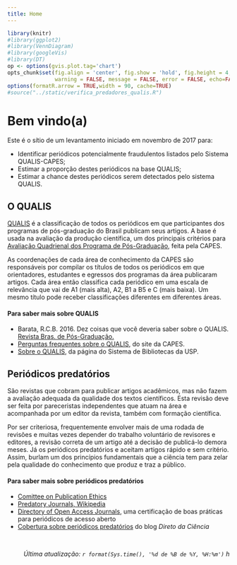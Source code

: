 ```yaml
---
title: Home
---
```


```r
library(knitr)
#library(ggplot2)
#library(VennDiagram)
#library(googleVis)
#library(DT)
op <- options(gvis.plot.tag='chart')
opts_chunk$set(fig.align = 'center', fig.show = 'hold', fig.height = 4,
               warning = FALSE, message = FALSE, error = FALSE, echo=FALSE)
options(formatR.arrow = TRUE,width = 90, cache=TRUE)
#source("../static/verifica_predadores_qualis.R")
```

# Bem vindo(a)

Este é o sítio de um levantamento iniciado em novembro de 2017
para:

* Identificar periódicos potencialmente fraudulentos listados pelo Sistema QUALIS-CAPES;
* Estimar a proporção destes periódicos na base QUALIS;
* Estimar a chance destes periódicos serem detectados pelo sistema QUALIS.


## O QUALIS

[QUALIS](https://qualis.capes.gov.br/) é a classificação de todos os periódicos em que participantes dos programas de pós-graduação
do Brasil publicam seus artigos. A base é usada na avaliação da produção científica, um dos
principais critérios para [Avaliação Quadrienal dos Programa de Pós-Graduação](http://avaliacaoquadrienal.capes.gov.br/), 
feita pela CAPES.

As coordenações de cada área de conhecimento da CAPES são responsáveis por 
compilar os títulos de todos os periódicos em que orientadores, estudantes e egressos
dos programas da área publicaram artigos.
Cada área então classifica cada periódico em uma escala de relevância que vai de
A1 (mais alta), A2, B1 a B5 e C (mais baixa). 
Um mesmo título pode receber classificações diferentes em diferentes áreas. 

#### Para saber mais sobre QUALIS

* Barata, R.C.B. 2016. Dez coisas que você deveria saber sobre o QUALIS. [Revista Bras. de Pós-Graduação.](http://ojs.rbpg.capes.gov.br/index.php/rbpg/article/view/947)
* [Perguntas frequentes sobre o QUALIS](http://www.capes.gov.br/acessoainformacao/perguntas-frequentes/avaliacao-da-pos-graduacao/7422-qualis), do site da CAPES.
* [Sobre o QUALIS](https://www.sibi.usp.br/apoio-pesquisador/escrita-publicacao-cientifica/selecao-revistas-publicacao/qualis-periodicos/), da página do Sistema de Bibliotecas da USP.

## Periódicos predatórios

São revistas que cobram para publicar artigos acadêmicos, 
mas não fazem a avaliação adequada da qualidade dos textos científicos.
Esta revisão deve ser feita por pareceristas independentes que atuam na área
e acompanhada por um editor da revista, também com formação científica.

Por ser criteriosa, frequentemente envolver mais de uma rodada de revisões e muitas vezes
depender do trabalho voluntário de revisores e editores, a revisão correta 
de um artigo até a decisão de publicá-lo demora meses. 
Já os periódicos predatórios e aceitam artigos rápido e sem critério. 
Assim, burlam um dos princípios fundamentais que a ciência
tem para zelar pela qualidade do conhecimento que produz e traz a público.

#### Para saber mais sobre periódicos predatórios

* [Comittee on Publication Ethics](https://publicationethics.org/)
* [Predatory Journals, Wikipedia](https://en.wikipedia.org/wiki/Predatory_open_access_publishing)
* [Directory of Open Access Journals](https://doaj.org/), uma certificação de boas práticas para periódicos de acesso aberto
* [Cobertura sobre periódicos predatórios](http://www.diretodaciencia.com/tag/periodicos-predatorios/) do blog *Direto da Ciência*





</br>
<p style="text-align: right;"> *Última atualização: `r format(Sys.time(), '%d de %B de %Y, %H:%m')` h* </p>


